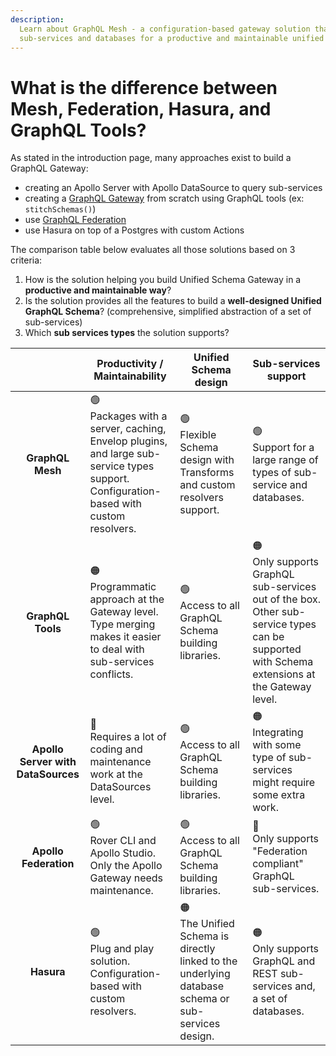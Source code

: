 ```yaml
---
description:
  Learn about GraphQL Mesh - a configuration-based gateway solution that supports a wide range of
  sub-services and databases for a productive and maintainable unified schema.
---
```


# What is the difference between Mesh, Federation, Hasura, and GraphQL Tools?

As stated in the introduction page, many approaches exist to build a GraphQL Gateway:

- creating an Apollo Server with Apollo DataSource to query sub-services
- creating a [GraphQL Gateway](https://the-guild.dev/graphql/hive/federation) from scratch using GraphQL tools (ex: `stitchSchemas()`)
- use [GraphQL Federation](https://the-guild.dev/graphql/hive)
- use Hasura on top of a Postgres with custom Actions

The comparison table below evaluates all those solutions based on 3 criteria:

1. How is the solution helping you build Unified Schema Gateway in a **productive and maintainable
   way**?
2. Is the solution provides all the features to build a **well-designed Unified GraphQL Schema**?
   (comprehensive, simplified abstraction of a set of sub-services)
3. Which **sub services types** the solution supports?

|                                    | Productivity / Maintainability                                                                                                               | Unified Schema design                                                                                  | Sub-services support                                                                                                                            |
| :--------------------------------: | -------------------------------------------------------------------------------------------------------------------------------------------- | ------------------------------------------------------------------------------------------------------ | ----------------------------------------------------------------------------------------------------------------------------------------------- |
|          **GraphQL Mesh**          | 🟢<br/>Packages with a server, caching, Envelop plugins, and large sub-service types support.<br/>Configuration-based with custom resolvers. | 🟢<br/>Flexible Schema design with Transforms and custom resolvers support.                            | 🟢<br/>Support for a large range of types of sub-service and databases.                                                                         |
|         **GraphQL Tools**          | 🟠<br/>Programmatic approach at the Gateway level.<br/>Type merging makes it easier to deal with sub-services conflicts.                     | 🟢<br/>Access to all GraphQL Schema building libraries.                                                | 🟠<br/>Only supports GraphQL sub-services out of the box. Other sub-service types can be supported with Schema extensions at the Gateway level. |
| **Apollo Server with DataSources** | 🔴<br/>Requires a lot of coding and maintenance work at the DataSources level.                                                               | 🟢<br/>Access to all GraphQL Schema building libraries.                                                | 🟠<br/>Integrating with some type of sub-services might require some extra work.                                                                |
|       **Apollo Federation**        | 🟢<br/>Rover CLI and Apollo Studio. Only the Apollo Gateway needs maintenance.                                                               | 🟢<br/>Access to all GraphQL Schema building libraries.                                                | 🔴<br/>Only supports "Federation compliant" GraphQL sub-services.                                                                               |
|             **Hasura**             | 🟢<br/>Plug and play solution. Configuration-based with custom resolvers.                                                                    | 🟠<br/>The Unified Schema is directly linked to the underlying database schema or sub-services design. | 🟠<br/>Only supports GraphQL and REST sub-services and, a set of databases.                                                                     |

